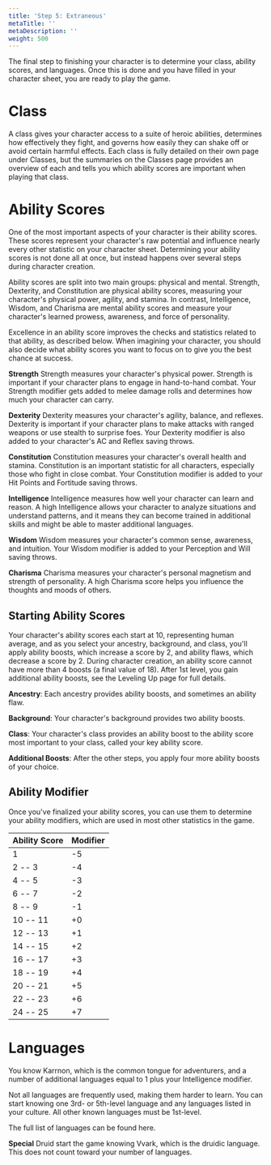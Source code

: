 ```yaml
---
title: 'Step 5: Extraneous'
metaTitle: ''
metaDescription: ''
weight: 500
---
```


The final step to finishing your character is to determine your class, ability scores, and languages. Once this is done and you have filled in your character sheet, you are ready to play the game.

# Class

A class gives your character access to a suite of heroic abilities, determines how effectively they fight, and governs how easily they can shake off or avoid certain harmful effects. Each class is fully detailed on their own page under Classes, but the summaries on the Classes page provides an overview of each and tells you which ability scores are important when playing that class.

# Ability Scores

One of the most important aspects of your character is their ability scores. These scores represent your character's raw potential and influence nearly every other statistic on your character sheet. Determining your ability scores is not done all at once, but instead happens over several steps during character creation.

Ability scores are split into two main groups: physical and mental. Strength, Dexterity, and Constitution are physical ability scores, measuring your character's physical power, agility, and stamina. In contrast, Intelligence, Wisdom, and Charisma are mental ability scores and measure your character's learned prowess, awareness, and force of personality.

Excellence in an ability score improves the checks and statistics related to that ability, as described below. When imagining your character, you should also decide what ability scores you want to focus on to give you the best chance at success.

**Strength** Strength measures your character's physical power. Strength is important if your character plans to engage in hand-to-hand combat. Your Strength modifier gets added to melee damage rolls and determines how much your character can carry.

**Dexterity** Dexterity measures your character's agility, balance, and reflexes. Dexterity is important if your character plans to make attacks with ranged weapons or use stealth to surprise foes. Your Dexterity modifier is also added to your character's AC and Reflex saving throws.

**Constitution** Constitution measures your character's overall health and stamina. Constitution is an important statistic for all characters, especially those who fight in close combat. Your Constitution modifier is added to your Hit Points and Fortitude saving throws.

**Intelligence** Intelligence measures how well your character can learn and reason. A high Intelligence allows your character to analyze situations and understand patterns, and it means they can become trained in additional skills and might be able to master additional languages.

**Wisdom** Wisdom measures your character's common sense, awareness, and intuition. Your Wisdom modifier is added to your Perception and Will saving throws.

**Charisma** Charisma measures your character's personal magnetism and strength of personality. A high Charisma score helps you influence the thoughts and moods of others.

## Starting Ability Scores

Your character's ability scores each start at 10, representing human average, and as you select your ancestry, background, and class, you'll apply ability boosts, which increase a score by 2, and ability flaws, which decrease a score by 2. During character creation, an ability score cannot have more than 4 boosts (a final value of 18). After 1st level, you gain additional ability boosts, see the Leveling Up page for full details.

**Ancestry**: Each ancestry provides ability boosts, and sometimes an ability flaw.

**Background**: Your character's background provides two ability boosts.

**Class**: Your character's class provides an ability boost to the ability score most important to your class, called your key ability score.

**Additional Boosts**: After the other steps, you apply four more ability boosts of your choice.

## Ability Modifier

Once you've finalized your ability scores, you can use them to determine your ability modifiers, which are used in most other statistics in the game.

| Ability Score | Modifier |
| ------------- | -------- |
| 1             | -5       |
| 2 -- 3        | -4       |
| 4 -- 5        | -3       |
| 6 -- 7        | -2       |
| 8 -- 9        | -1       |
| 10 -- 11      | +0       |
| 12 -- 13      | +1       |
| 14 -- 15      | +2       |
| 16 -- 17      | +3       |
| 18 -- 19      | +4       |
| 20 -- 21      | +5       |
| 22 -- 23      | +6       |
| 24 -- 25      | +7       |

# Languages

You know Karrnon, which is the common tongue for adventurers, and a number of additional languages equal to 1 plus your Intelligence modifier.

Not all languages are frequently used, making them harder to learn. You can start knowing one 3rd- or 5th-level language and any languages listed in your culture. All other known languages must be 1st-level.

The full list of languages can be found here.

**Special** Druid start the game knowing Vvark, which is the druidic language. This does not count toward your number of languages.
